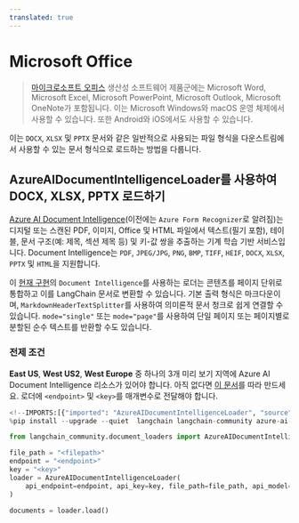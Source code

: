 ```yaml
---
translated: true
---
```


# Microsoft Office

>[마이크로소프트 오피스](https://www.office.com/) 생산성 소프트웨어 제품군에는 Microsoft Word, Microsoft Excel, Microsoft PowerPoint, Microsoft Outlook, Microsoft OneNote가 포함됩니다. 이는 Microsoft Windows와 macOS 운영 체제에서 사용할 수 있습니다. 또한 Android와 iOS에서도 사용할 수 있습니다.

이는 `DOCX`, `XLSX` 및 `PPTX` 문서와 같은 일반적으로 사용되는 파일 형식을 다운스트림에서 사용할 수 있는 문서 형식으로 로드하는 방법을 다룹니다.

## AzureAIDocumentIntelligenceLoader를 사용하여 DOCX, XLSX, PPTX 로드하기

[Azure AI Document Intelligence](https://aka.ms/doc-intelligence)(이전에는 `Azure Form Recognizer`로 알려짐)는 디지털 또는 스캔된 PDF, 이미지, Office 및 HTML 파일에서 텍스트(필기 포함), 테이블, 문서 구조(예: 제목, 섹션 제목 등) 및 키-값 쌍을 추출하는 기계 학습 기반 서비스입니다. Document Intelligence는 `PDF`, `JPEG/JPG`, `PNG`, `BMP`, `TIFF`, `HEIF`, `DOCX`, `XLSX`, `PPTX` 및 `HTML`을 지원합니다.

이 [현재 구현](https://aka.ms/di-langchain)의 `Document Intelligence`를 사용하는 로더는 콘텐츠를 페이지 단위로 통합하고 이를 LangChain 문서로 변환할 수 있습니다. 기본 출력 형식은 마크다운이며, `MarkdownHeaderTextSplitter`를 사용하여 의미론적 문서 청크로 쉽게 연결할 수 있습니다. `mode="single"` 또는 `mode="page"`를 사용하여 단일 페이지 또는 페이지별로 분할된 순수 텍스트를 반환할 수도 있습니다.

### 전제 조건

**East US**, **West US2**, **West Europe** 중 하나의 3개 미리 보기 지역에 Azure AI Document Intelligence 리소스가 있어야 합니다. 아직 없다면 [이 문서](https://learn.microsoft.com/azure/ai-services/document-intelligence/create-document-intelligence-resource?view=doc-intel-4.0.0)를 따라 만드세요. 로더에 `<endpoint>` 및 `<key>`를 매개변수로 전달해야 합니다.

```python
<!--IMPORTS:[{"imported": "AzureAIDocumentIntelligenceLoader", "source": "langchain_community.document_loaders", "docs": "https://api.python.langchain.com/en/latest/document_loaders/langchain_community.document_loaders.doc_intelligence.AzureAIDocumentIntelligenceLoader.html", "title": "Microsoft Office"}]-->
%pip install --upgrade --quiet  langchain langchain-community azure-ai-documentintelligence

from langchain_community.document_loaders import AzureAIDocumentIntelligenceLoader

file_path = "<filepath>"
endpoint = "<endpoint>"
key = "<key>"
loader = AzureAIDocumentIntelligenceLoader(
    api_endpoint=endpoint, api_key=key, file_path=file_path, api_model="prebuilt-layout"
)

documents = loader.load()
```
